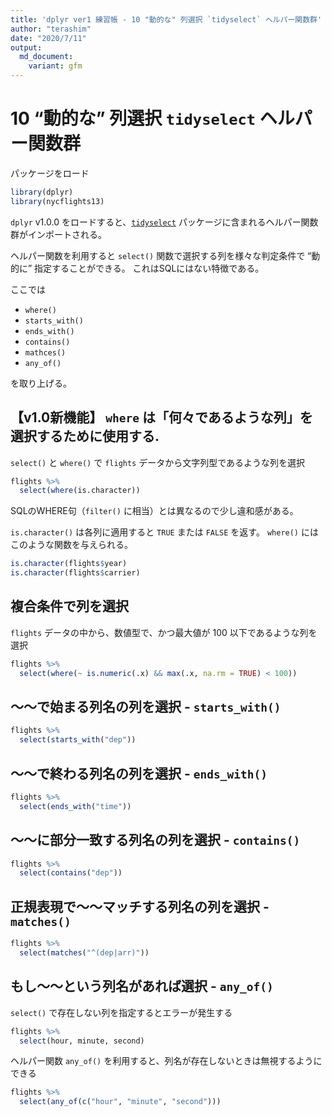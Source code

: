 ```yaml
---
title: 'dplyr ver1 練習帳 - 10 "動的な" 列選択 `tidyselect` ヘルパー関数群'
author: "terashim"
date: "2020/7/11"
output:
  md_document:
    variant: gfm
---
```


# 10 "動的な" 列選択 `tidyselect` ヘルパー関数群

パッケージをロード

```r
library(dplyr)
library(nycflights13)
```


`dplyr` v1.0.0 をロードすると、[`tidyselect`](https://tidyselect.r-lib.org/) パッケージに含まれるヘルパー関数群がインポートされる。

ヘルパー関数を利用すると `select()` 関数で選択する列を様々な判定条件で "動的に" 指定することができる。
これはSQLにはない特徴である。

ここでは

- `where()`
- `starts_with()`
- `ends_with()`
- `contains()`
- `mathces()`
- `any_of()`

を取り上げる。


## 【v1.0新機能】 `where` は「何々であるような列」を選択するために使用する.

`select()` と `where()` で `flights` データから文字列型であるような列を選択

```r
flights %>% 
  select(where(is.character))
```

SQLのWHERE句（`filter()` に相当）とは異なるので少し違和感がある。

`is.character()` は各列に適用すると `TRUE` または `FALSE` を返す。 `where()` にはこのような関数を与えられる。

```r
is.character(flights$year)
is.character(flights$carrier)
```

## 複合条件で列を選択

`flights` データの中から、数値型で、かつ最大値が 100 以下であるような列を選択

```r
flights %>% 
  select(where(~ is.numeric(.x) && max(.x, na.rm = TRUE) < 100))
```

## 〜〜で始まる列名の列を選択 - `starts_with()`

```r
flights %>% 
  select(starts_with("dep"))
```

## 〜〜で終わる列名の列を選択 - `ends_with()`

```r
flights %>% 
  select(ends_with("time"))
```

## 〜〜に部分一致する列名の列を選択 - `contains()`

```r
flights %>% 
  select(contains("dep"))
```

## 正規表現で〜〜マッチする列名の列を選択 - `matches()`

```r
flights %>% 
  select(matches("^(dep|arr)"))
```
## もし〜〜という列名があれば選択 - `any_of()`

`select()` で存在しない列を指定するとエラーが発生する

```r
flights %>% 
  select(hour, minute, second)
```

ヘルパー関数 `any_of()` を利用すると、列名が存在しないときは無視するようにできる

```r
flights %>% 
  select(any_of(c("hour", "minute", "second")))
```

